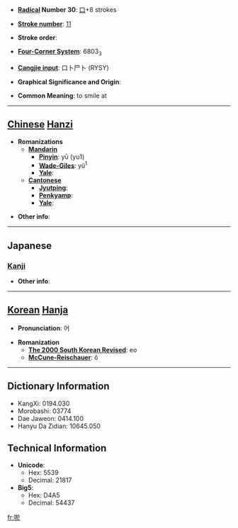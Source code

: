 * '''[[Wiktionary:Chinese radical index| Radical]] Number 30''': [[Wiktionary:Chinese radical index 口|口]]+8 strokes

* '''[[Wiktionary:Chinese total strokes index|Stroke number]]''': [[Wiktionary:Chinese total strokes index 11|11]]

* '''Stroke order''': 

* '''[[Wiktionary:Chinese four corner index|Four-Corner System]]''': 6803<sub>3</sub>

* '''[[Wiktionary:Chinese Cangjie index|Cangjie input]]''': 口卜尸卜 (RYSY)

* '''Graphical Significance and Origin''': 

* '''Common Meaning''': to smile at

----

== [[Chinese]] [[Hanzi]] ==

* '''Romanizations'''
** '''[[Mandarin]]'''
*** '''[[Pinyin]]''': yū (yu1)
*** '''[[Wade-Giles]]''': yü<sup>1</sup>
*** '''[[Yale]]''': 
** '''[[Cantonese]]'''
*** '''[[Jyutping]]''':
*** '''[[Penkyamp]]''': 
*** '''[[Yale]]''': 

* '''Other info''': 

----

==Japanese==
===[[Kanji]]===
{{kanji|on readings=[[よ]] (yo)|kun readings=[[わらう]] (warau)}}

* '''Other info''':  

----

== [[Korean]] [[Hanja]] ==

* '''Pronunciation''': 어

* '''Romanization'''
** '''[[The 2000 South Korean Revised Romanization|The 2000 South Korean Revised]]''': eo
** '''[[McCune-Reischauer]]''': ŏ

----

== Dictionary Information ==

* KangXi: 0194.030
* Morobashi: 03774
* Dae Jaweon: 0414.100
* Hanyu Da Zidian: 10645.050

== Technical Information ==

* '''Unicode''':
** Hex: 5539
** Decimal: 21817
* '''Big5''':
** Hex: D4A5
** Decimal: 54437

[[fr:唹]]